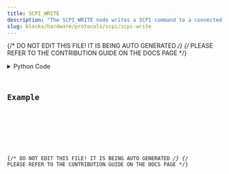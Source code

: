 ```yaml
---
title: SCPI_WRITE
description: "The SCPI_WRITE node writes a SCPI command to a connected bench-top instrument and returns the result."
slug: blocks/hardware/protocols/scpi/scpi-write
---
```


{/* DO NOT EDIT THIS FILE! IT IS BEING AUTO GENERATED */}
{/* PLEASE REFER TO THE CONTRIBUTION GUIDE ON THE DOCS PAGE */}


<PythonDocsDisplay docstring={docstring} />
<details>
<summary>Python Code</summary>



<Code code={pythonCode} lang="py" wrap theme="dracula" />

[Find this Flojoy Block on GitHub](https://github.com/flojoy-ai/blocks/blob/main/blocks/HARDWARE/PROTOCOLS/SCPI/SCPI_WRITE/SCPI_WRITE.py)

</details>

## Example


<GetHelpWidget />


<AppDisplay app={app} blockName="SCPI_WRITE" client:visible />


<Example />

{/* DO NOT EDIT THIS FILE! IT IS BEING AUTO GENERATED */}
{/* PLEASE REFER TO THE CONTRIBUTION GUIDE ON THE DOCS PAGE */}
